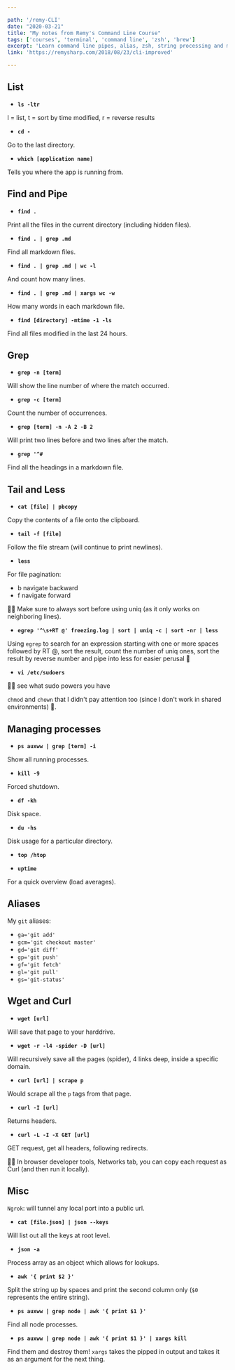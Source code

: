 ```yaml
---

path: '/remy-CLI'
date: "2020-03-21"
title: "My notes from Remy's Command Line Course"
tags: ['courses', 'terminal', 'command line', 'zsh', 'brew']
excerpt: 'Learn command line pipes, alias, zsh, string processing and more.'
link: 'https://remysharp.com/2018/08/23/cli-improved'

---
```

## List
- **`ls -ltr`**

l = list,
t = sort by time modified,
r = reverse results

-  **`cd -`**

Go to the last directory.

- **`which [application name]`**

Tells you where the app is running from.

## Find and Pipe

- **`find .`**

Print all the files in the current directory (including hidden files).

- **`find . | grep .md`**

Find all markdown files.

- **`find . | grep .md | wc -l`**

And count how many lines.

- **`find . | grep .md | xargs wc -w`**

How many words in each markdown file.

- **`find [directory] -mtime -1 -ls`**

Find all files modified in the last 24 hours.

## Grep

- **`grep -n [term]`**

Will show the line number of where the match occurred.

- **`grep -c [term]`**

Count the number of occurrences.

- **`grep [term] -n -A 2 -B 2`**

Will print two lines before and two lines after the match.

- **`grep '^#`**

Find all the headings in a markdown file.

## Tail and Less

- **`cat [file] | pbcopy`**

Copy the contents of a file onto the clipboard.

- **`tail -f [file]`**

Follow the file stream (will continue to print newlines).

- **`less`**

For file pagination:
- b navigate backward
- f navigate forward

👩‍💻 Make sure to always sort before using uniq (as it only works on neighboring lines).

- **`egrep '^\s+RT @' freezing.log | sort | uniq -c | sort -nr | less`**

Using `egrep` to search for an expression starting with one or more spaces followed by RT @, sort the result, count the number of uniq ones, sort the result by reverse number and pipe into less for easier perusal 💪

- **`vi /etc/sudoers`**

👩‍💻 see what sudo powers you have

`chmod` and `chown` that I didn't pay attention too (since I don't work in shared environments) 😬.

## Managing processes

- **`ps auxww | grep [term] -i`**

Show all running processes.

- **`kill -9`**

Forced shutdown.

- **`df -kh`**

Disk space.

- **`du -hs`**

Disk usage for a particular directory.

- **`top /htop`**

- **`uptime`**

For a quick overview (load averages).

## Aliases

My `git` aliases:

- `ga='git add'`
- `gcm='git checkout master'`
- `gd='git diff'`
- `gp='git push'`
- `gf='git fetch'`
- `gl='git pull'`
- `gs='git-status'`

## Wget and Curl

- **`wget [url]`**

Will save that page to your harddrive.

- **`wget -r -l4 -spider -D [url]`**

Will recursively save all the pages (spider), 4 links deep, inside a specific domain.

- **`curl [url] | scrape p`**

Would scrape all the `p` tags from that page.

- **`curl -I [url]`**

Returns headers.

- **`curl -L -I -X GET [url]`**

GET request, get all headers, following redirects.

👩‍💻 In browser developer tools, Networks tab, you can copy each request as Curl (and then run it locally).

## Misc

`Ngrok`: will tunnel any local port into a public url.

- **`cat [file.json] | json --keys`**

Will list out all the keys at root level.

- **`json -a`**

Process array as an object which allows for lookups.

- **`awk '{ print $2 }'`**

Split the string up by spaces and print the second column only (`$0` represents the entire string).

- **`ps auxww | grep node | awk '{ print $1 }'`**

Find all node processes.

- **`ps auxww | grep node | awk '{ print $1 }' | xargs kill`**

Find them and destroy them! `xargs` takes the pipped in output and takes it as an argument for the next thing.
